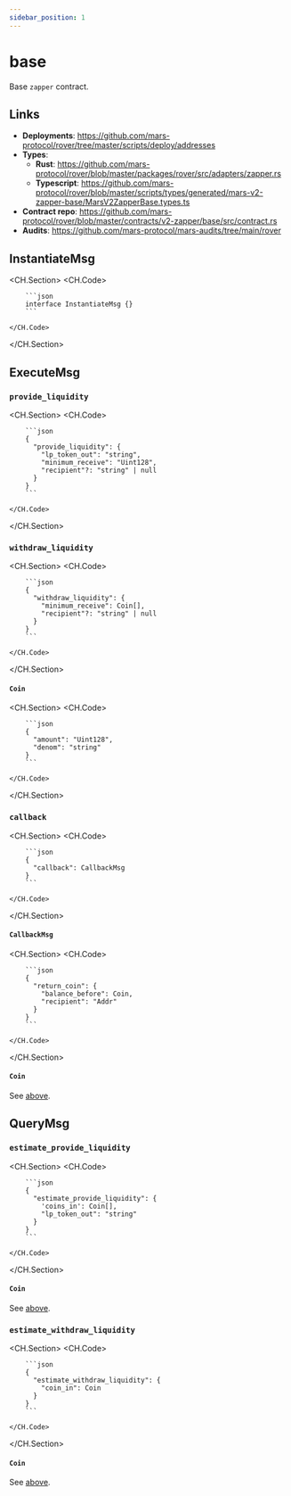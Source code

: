 ```yaml
---
sidebar_position: 1
---
```


# base

Base `zapper` contract. 

## Links

- **Deployments**: https://github.com/mars-protocol/rover/tree/master/scripts/deploy/addresses
- **Types**:
    - **Rust**: https://github.com/mars-protocol/rover/blob/master/packages/rover/src/adapters/zapper.rs
    - **Typescript**: https://github.com/mars-protocol/rover/blob/master/scripts/types/generated/mars-v2-zapper-base/MarsV2ZapperBase.types.ts
- **Contract repo**: https://github.com/mars-protocol/rover/blob/master/contracts/v2-zapper/base/src/contract.rs
- **Audits**: https://github.com/mars-protocol/mars-audits/tree/main/rover

## InstantiateMsg

<CH.Section>
    <CH.Code>

        ```json
        interface InstantiateMsg {}
        ```

    </CH.Code>
</CH.Section>

## ExecuteMsg

### `provide_liquidity`

<CH.Section>
    <CH.Code>

        ```json
        {
          "provide_liquidity": {
            "lp_token_out": "string",
            "minimum_receive": "Uint128",
            "recipient"?: "string" | null
          }
        }
        ```

    </CH.Code>
</CH.Section>

### `withdraw_liquidity`

<CH.Section>
    <CH.Code>

        ```json
        {
          "withdraw_liquidity": {
            "minimum_receive": Coin[],
            "recipient"?: "string" | null
          }
        }
        ```

    </CH.Code>
</CH.Section>

#### `Coin`

<CH.Section>
    <CH.Code>

        ```json
        {
          "amount": "Uint128",
          "denom": "string"
        }
        ```

    </CH.Code>
</CH.Section>

### `callback`

<CH.Section>
    <CH.Code>

        ```json
        {
          "callback": CallbackMsg
        }
        ```

    </CH.Code>
</CH.Section>

#### `CallbackMsg`

<CH.Section>
    <CH.Code>

        ```json
        {
          "return_coin": {
            "balance_before": Coin,
            "recipient": "Addr"
          }
        }
        ```

    </CH.Code>
</CH.Section>

#### `Coin`

See [above](#coin).

## QueryMsg

### `estimate_provide_liquidity`

<CH.Section>
    <CH.Code>

        ```json
        {
          "estimate_provide_liquidity": {
            'coins_in': Coin[],
            "lp_token_out": "string"
          }
        }
        ```

    </CH.Code>
</CH.Section>

#### `Coin`

See [above](#coin).

### `estimate_withdraw_liquidity`

<CH.Section>
    <CH.Code>

        ```json
        {
          "estimate_withdraw_liquidity": {
            "coin_in": Coin
          }
        }
        ```

    </CH.Code>
</CH.Section>

#### `Coin`

See [above](#coin).